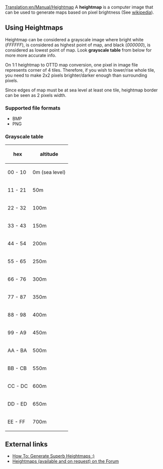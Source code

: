 [[Translation:en/Manual/Heightmap]]
A '''heightmap''' is a computer image that can be used to generate maps based on pixel brightness (See [http://en.wikipedia.org/wiki/Heightmap wikipedia]).

==Using Heightmaps==
Heightmap can be considered a grayscale image where bright white (''FFFFFF''), is considered as highest point of map, and black (''000000''), is considered as lowest point of map. Look '''grayscale table''' from below for more more accurate info.

On 1:1 heightmap to OTTD map conversion, one pixel in image file represents corner of 4 tiles. Therefore, if you wish to lower/rise whole tile, you need to make 2x2 pixels brighter/darker enough than surrounding pixels.

Since edges of map must be at sea level at least one tile, heightmap border can be seen as 2 pixels width.

===Supported file formats===
* BMP
* PNG

===Grayscale table===

{|
! hex
! altitude
|-
| 00 - 10
| 0m (sea level)
|-
| 11 - 21
| 50m
|-
| 22 - 32
| 100m
|-
| 33 - 43
| 150m
|-
| 44 - 54
| 200m
|-
| 55 - 65
| 250m
|-
| 66 - 76
| 300m
|-
| 77 - 87
| 350m
|-
| 88 - 98
| 400m
|-
| 99 - A9
| 450m
|-
| AA - BA
| 500m
|-
| BB - CB
| 550m
|-
| CC - DC
| 600m
|-
| DD - ED
| 650m
|-
| EE - FF
| 700m
|}



==External links==
*[http://www.tt-forums.net/viewtopic.php?t=27052 How To: Generate Superb Heightmaps :)]
*[http://www.tt-forums.net/viewtopic.php?t=29323 Heightmaps (available and on request) on the Forum]
{{en/Stub}}
